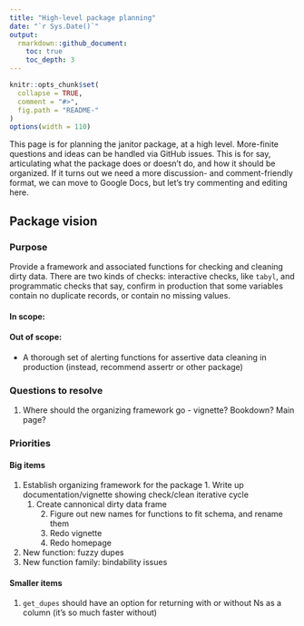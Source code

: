 ```yaml
---
title: "High-level package planning"
date: "`r Sys.Date()`"
output:
  rmarkdown::github_document:
    toc: true
    toc_depth: 3
---
```



<!-- README.md is generated from README.Rmd. Please edit that file -->

```r
knitr::opts_chunk$set(
  collapse = TRUE, 
  comment = "#>",
  fig.path = "README-"  
)
options(width = 110)
```

This page is for planning the janitor package, at a high level.  More-finite questions and ideas can be handled via GitHub issues.  This is for say, articulating what the package does or doesn't do, and how it should be organized.  If it turns out we need a more discussion- and comment-friendly format, we can move to Google Docs, but let's try commenting and editing here.

## Package vision

### Purpose

Provide a framework and associated functions for checking and cleaning dirty data.  There are two kinds of checks: interactive checks, like `tabyl`, and programmatic checks that say, confirm in production that some variables contain no duplicate records, or contain no missing values.

#### In scope:

#### Out of scope:

  * A thorough set of alerting functions for assertive data cleaning in production (instead, recommend assertr or other package)
  
### Questions to resolve

  1. Where should the organizing framework go - vignette?  Bookdown?  Main page?
  
### Priorities

#### Big items
  1.  Establish organizing framework for the package
    1. Write up documentation/vignette showing check/clean iterative cycle
      1. Create cannonical dirty data frame
    2. Figure out new names for functions to fit schema, and rename them
    3. Redo vignette
    4. Redo homepage
  2. New function: fuzzy dupes
  3. New function family: bindability issues

#### Smaller items
  1. `get_dupes` should have an option for returning with or without Ns as a column (it's so much faster without)
